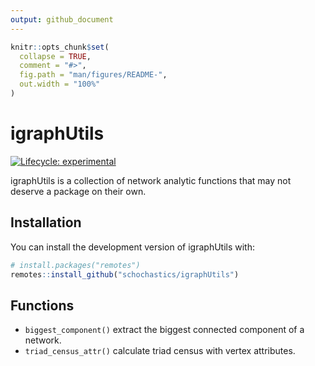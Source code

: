 ```yaml
---
output: github_document
---
```


<!-- README.md is generated from README.Rmd. Please edit that file -->

```r
knitr::opts_chunk$set(
  collapse = TRUE,
  comment = "#>",
  fig.path = "man/figures/README-",
  out.width = "100%"
)
```
# igraphUtils

<!-- badges: start -->
[![Lifecycle: experimental](https://img.shields.io/badge/lifecycle-experimental-orange.svg)](https://www.tidyverse.org/lifecycle/#experimental)
<!-- badges: end -->

igraphUtils is a collection of network analytic functions that may not deserve a package on their own.

## Installation

You can install the development version of igraphUtils with:

```r
# install.packages("remotes")
remotes::install_github("schochastics/igraphUtils")
```

## Functions

- `biggest_component()` extract the biggest connected component of a network.
- `triad_census_attr()` calculate triad census with vertex attributes.
